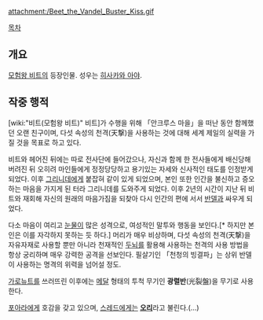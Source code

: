 {{{+1 キッス / Kiss }}}

attachment:/Beet_the_Vandel_Buster_Kiss.gif

[[목차]]

== 개요 ==
[[모험왕 비트]]의 등장인물. 성우는 [[히사카와 아야]].

== 작중 행적 ==
[wiki:"비트(모험왕 비트)" 비트]가 수행을 위해 「안크루스 마을」을 떠난 동안 함께했던 오랜 친구이며, 다섯 속성의 천격(天撃)을 사용하는 것에 대해 세계 제일의 실력을 가질 것을 목표로 하고 있다. 

비트와 헤어진 뒤에는 따로 전사단에 들어갔으나, 자신과 함께 한 전사들에게 배신당해 버려진 뒤 오히려 마인들에게 정정당당하고 용기있는 자세와 신사적인 태도를 인정받게 되었다. 이후 [[그리니데]]에게 붙잡혀 같이 있게 되었으며, 본인 또한 인간을 불신하고 증오하는 마음을 가지게 된 터라 그리니데를 도와주게 되었다. 이후 2년의 시간이 지난 뒤 비트와 재회해 자신의 원래의 마음가짐을 되찾아 다시 인간의 편에 서서 [[반델]]과 싸우게 되었다.

다소 마음이 여리고 [[눈물]]이 많은 성격으로, 여성적인 말투와 행동을 보인다.[* 하지만 본인은 이를 자각하지 못하는 듯 하다.] 머리가 매우 비상하며, 다섯 속성의 천격(天撃)을 자유자재로 사용할 뿐만 아니라 천재적인 [[두뇌]]를 활용해 사용하는 천격의 사용 방법을 항상 궁리하며 매우 강력한 공격을 선보인다. 필살기인 「천청의 빙결파」는 상위 반델이 사용하는 명격의 위력을 넘어설 정도.

[[가로뉴트]]를 쓰러뜨린 이후에는 [[메달]] 형태의 투척 무기인 '''광렬반'''(光裂盤)을 무기로 사용한다.

[[포아라]]에게 호감을 갖고 있으며, [[스레드]]에게는 '''[[오리]]'''라고 불린다.(...)
